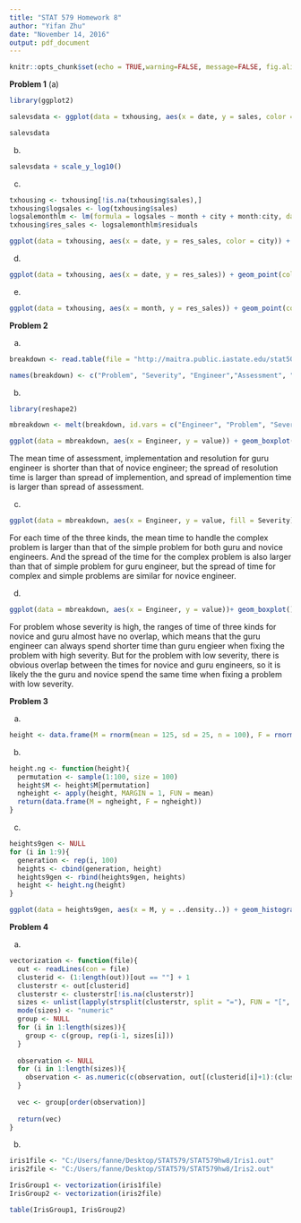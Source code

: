 ```yaml
---
title: "STAT 579 Homework 8"
author: "Yifan Zhu"
date: "November 14, 2016"
output: pdf_document
---
```


```r
knitr::opts_chunk$set(echo = TRUE,warning=FALSE, message=FALSE, fig.align='center', fig.width=5, fig.height=5, tidy = TRUE)
```

**Problem 1**
(a)
```r
library(ggplot2)

salevsdata <- ggplot(data = txhousing, aes(x = date, y = sales, color = city)) + geom_line()

salevsdata
```

(b)
```r
salevsdata + scale_y_log10()
```

(c)
```r
txhousing <- txhousing[!is.na(txhousing$sales),]
txhousing$logsales <- log(txhousing$sales)
logsalemonthlm <- lm(formula = logsales ~ month + city + month:city, data = txhousing)
txhousing$res_sales <- logsalemonthlm$residuals

ggplot(data = txhousing, aes(x = date, y = res_sales, color = city)) + geom_line()
```

(d)
```r
ggplot(data = txhousing, aes(x = date, y = res_sales)) + geom_point(colour = "grey") + stat_summary(fun.y = mean, colour = "blue", geom="line")
```

\newpage

(e)
```r
ggplot(data = txhousing, aes(x = month, y = res_sales)) + geom_point(colour = "grey") + stat_summary(fun.y = mean, colour = "blue", geom="line") + facet_grid(year ~ .)
```

\newpage

**Problem 2**

(a)
```r
breakdown <- read.table(file = "http://maitra.public.iastate.edu/stat501/datasets/breakdown.dat")

names(breakdown) <- c("Problem", "Severity", "Engineer","Assessment", "Implementation", "Resolution")
```

(b)
```r
library(reshape2)

mbreakdown <- melt(breakdown, id.vars = c("Engineer", "Problem", "Severity"))

ggplot(data = mbreakdown, aes(x = Engineer, y = value)) + geom_boxplot() + facet_grid(. ~ variable) + ylab("Time")
```

The mean time of assessment, implementation and resolution for guru engineer is shorter than that of novice engineer; the spread of resolution time is larger than spread of implemention, and spread of implemention time is larger than spread of assessment.

(c)
```r
ggplot(data = mbreakdown, aes(x = Engineer, y = value, fill = Severity)) + geom_boxplot() + facet_grid(. ~ variable)+ ylab("Time")

```

For each time of the three kinds, the mean time to handle the complex problem is larger than that of the simple problem for both guru and novice engineers. And the spread of the time for the complex problem is also larger than that of simple problem for guru engineer, but the spread of time for complex and simple problems are similar for novice engineer.

(d)
```r
ggplot(data = mbreakdown, aes(x = Engineer, y = value))+ geom_boxplot() + facet_grid(Problem ~ variable)+ ylab("Time")
```

For problem whose severity is high, the ranges of time of three kinds for novice and guru almost have no overlap, which means that the guru engineer can always spend shorter time than guru engieer when fixing the problem with high severity. But for the problem with low severity, there is obvious overlap between the times for novice and guru engineers, so it is likely the the guru and novice spend the same time when fixing a problem with low severity. 


**Problem 3**

(a)
```r
height <- data.frame(M = rnorm(mean = 125, sd = 25, n = 100), F = rnorm(mean = 125, sd = 15, n = 100))
```

(b)
```r
height.ng <- function(height){
  permutation <- sample(1:100, size = 100)
  height$M <- height$M[permutation]
  ngheight <- apply(height, MARGIN = 1, FUN = mean)
  return(data.frame(M = ngheight, F = ngheight))
}
```

(c)
```r
heights9gen <- NULL
for (i in 1:9){
  generation <- rep(i, 100)
  heights <- cbind(generation, height)
  heights9gen <- rbind(heights9gen, heights)
  height <- height.ng(height)
}

ggplot(data = heights9gen, aes(x = M, y = ..density..)) + geom_histogram(binwidth = 1) + geom_density(colour = "green") + facet_wrap(~ generation, nrow = 3)
```

**Problem 4**

(a)
```r
vectorization <- function(file){
  out <- readLines(con = file)
  clusterid <- (1:length(out))[out == ""] + 1
  clusterstr <- out[clusterid]
  clusterstr <- clusterstr[!is.na(clusterstr)]
  sizes <- unlist(lapply(strsplit(clusterstr, split = "="), FUN = "[", 2))
  mode(sizes) <- "numeric"
  group <- NULL
  for (i in 1:length(sizes)){
    group <- c(group, rep(i-1, sizes[i]))
  }
  
  observation <- NULL
  for (i in 1:length(sizes)){
    observation <- as.numeric(c(observation, out[(clusterid[i]+1):(clusterid[i+1]-2)]))
  }
  
  vec <- group[order(observation)]
  
  return(vec)
}

```

(b)
```r
iris1file <- "C:/Users/fanne/Desktop/STAT579/STAT579hw8/Iris1.out"
iris2file <- "C:/Users/fanne/Desktop/STAT579/STAT579hw8/Iris2.out"

IrisGroup1 <- vectorization(iris1file)
IrisGroup2 <- vectorization(iris2file)

table(IrisGroup1, IrisGroup2)
```
